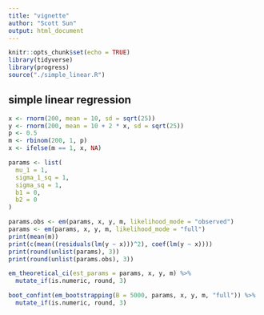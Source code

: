 ```yaml
---
title: "vignette"
author: "Scott Sun"
output: html_document
---
```


```r
knitr::opts_chunk$set(echo = TRUE)
library(tidyverse)
library(progress)
source("./simple_linear.R")
```

## simple linear regression

```r
x <- rnorm(200, mean = 10, sd = sqrt(25))
y <- rnorm(200, mean = 10 + 2 * x, sd = sqrt(25))
p <- 0.5
m <- rbinom(200, 1, p)
x <- ifelse(m == 1, x, NA)
```

```r
params <- list(
  mu_1 = 1,
  sigma_1_sq = 1,
  sigma_sq = 1,
  b1 = 0,
  b2 = 0
)

params.obs <- em(params, x, y, m, likelihood_mode = "observed")
params <- em(params, x, y, m, likelihood_mode = "full")
print(mean(m))
print(c(mean((residuals(lm(y ~ x)))^2), coef(lm(y ~ x))))
print(round(unlist(params), 3))
print(round(unlist(params.obs), 3))
```

```r
em_theoretical_ci(est_params = params, x, y, m) %>% 
  mutate_if(is.numeric, round, 3)
```

```r
boot_confint(em_bootstrapping(B = 5000, params, x, y, m, "full")) %>% 
  mutate_if(is.numeric, round, 3)
```

